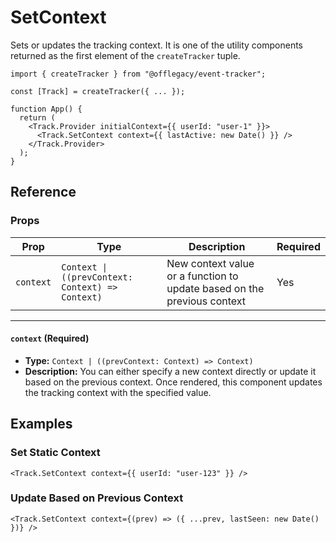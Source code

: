 
# SetContext

Sets or updates the tracking context. It is one of the utility components returned as the first element of the `createTracker` tuple.

```tsx
import { createTracker } from "@offlegacy/event-tracker";

const [Track] = createTracker({ ... });

function App() {
  return (
    <Track.Provider initialContext={{ userId: "user-1" }}>
      <Track.SetContext context={{ lastActive: new Date() }} />
    </Track.Provider>
  );
}
```

## Reference

### Props

| Prop      | Type                                             | Description                                                             | Required |
| --------- | ------------------------------------------------ | ----------------------------------------------------------------------- | -------- |
| `context` | `Context \| ((prevContext: Context) => Context)` | New context value or a function to update based on the previous context | Yes      |

---

#### `context` (Required)

- **Type:** `Context | ((prevContext: Context) => Context)`
- **Description:** You can either specify a new context directly or update it based on the previous context. Once rendered, this component updates the tracking context with the specified value.

## Examples

### Set Static Context

```tsx
<Track.SetContext context={{ userId: "user-123" }} />
```

### Update Based on Previous Context

```tsx
<Track.SetContext context={(prev) => ({ ...prev, lastSeen: new Date() })} />
```
